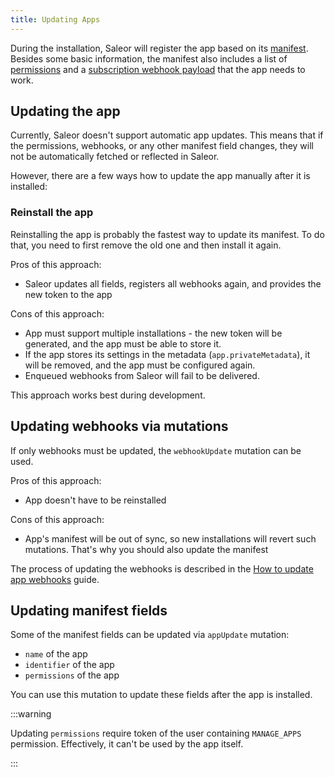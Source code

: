 ```yaml
---
title: Updating Apps
---
```


During the installation, Saleor will register the app based on its [manifest](developer/extending/apps/architecture/manifest.mdx).
Besides some basic information, the manifest also includes a list of [permissions](developer/permissions.mdx#app-permissions) and a [subscription webhook payload](/developer/extending/webhooks/subscription-webhook-payloads.mdx) that the app needs to work.

## Updating the app

Currently, Saleor doesn't support automatic app updates. This means that if the permissions, webhooks, or any other manifest field changes, they will not be automatically fetched or reflected in Saleor.

However, there are a few ways how to update the app manually after it is installed:

### Reinstall the app

Reinstalling the app is probably the fastest way to update its manifest. To do that, you need to first remove the old one and then install it again.

Pros of this approach:

- Saleor updates all fields, registers all webhooks again, and provides the new token to the app

Cons of this approach:

- App must support multiple installations - the new token will be generated, and the app must be able to store it.
- If the app stores its settings in the metadata (`app.privateMetadata`), it will be removed, and the app must be configured again.
- Enqueued webhooks from Saleor will fail to be delivered.

This approach works best during development.

## Updating webhooks via mutations

If only webhooks must be updated, the `webhookUpdate` mutation can be used.

Pros of this approach:

- App doesn't have to be reinstalled

Cons of this approach:

- App's manifest will be out of sync, so new installations will revert such mutations. That's why you should also update the manifest

The process of updating the webhooks is described in the [How to update app webhooks](developer/extending/apps/updating-app-webhooks.mdx) guide.

## Updating manifest fields

Some of the manifest fields can be updated via `appUpdate` mutation:

- `name` of the app
- `identifier` of the app
- `permissions` of the app

You can use this mutation to update these fields after the app is installed.

:::warning

Updating `permissions` require token of the user containing `MANAGE_APPS` permission. Effectively, it can't be used by the app itself.

:::
